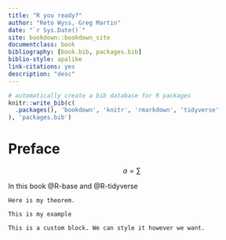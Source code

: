 ```yaml
--- 
title: "R you ready?"
author: "Reto Wyss, Greg Martin"
date: "`r Sys.Date()`"
site: bookdown::bookdown_site
documentclass: book
bibliography: [book.bib, packages.bib]
biblio-style: apalike
link-citations: yes
description: "desc"
---
```


```r
# automatically create a bib database for R packages
knitr::write_bib(c(
  .packages(), 'bookdown', 'knitr', 'rmarkdown', 'tidyverse'
), 'packages.bib')
```


# Preface {-}


$$
a = \sum
$$

In this book @R-base and @R-tidyverse

```definition
Here is my theorem.
```


```example
This is my example
```


```block
This is a custom block. We can style it however we want.
```